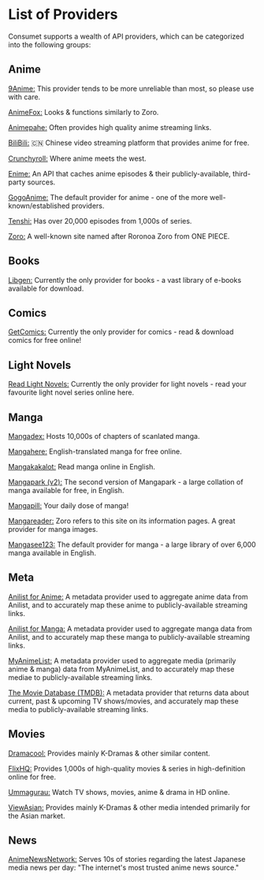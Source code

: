 # List of Providers

Consumet supports a wealth of API providers, which can be categorized into the following groups:

## Anime

[9Anime:](https://9anime.pl) This provider tends to be more unreliable than most, so please use with care.

[AnimeFox:](https://animefox.tv) Looks & functions similarly to Zoro.

[Animepahe:](https://animepahe.com) Often provides high quality anime streaming links.

[BiliBili:](https://bilibili.tv) 🇨🇳 Chinese video streaming platform that provides anime for free.

[Crunchyroll:](https://crunchyroll.com) Where anime meets the west.

[Enime:](https://api.enime.moe) An API that caches anime episodes & their publicly-available, third-party sources.

[GogoAnime:](https://gogoanime.dk) The default provider for anime - one of the more well-known/established providers.

[Tenshi:](https://tenshi.moe) Has over 20,000 episodes from 1,000s of series.

[Zoro:](https://zoro.to) A well-known site named after Roronoa Zoro from ONE PIECE.

## Books

[Libgen:](https://libgen.is) Currently the only provider for books - a vast library of e-books available for download.

## Comics

[GetComics:](https://getcomics.info) Currently the only provider for comics - read & download comics for free online!

## Light Novels

[Read Light Novels:](https://readlightnovels.net) Currently the only provider for light novels - read your favourite light novel series online here.

## Manga

[Mangadex:](https://mangadex.org) Hosts 10,000s of chapters of scanlated manga.

[Mangahere:](https://mangahere.cc) English-translated manga for free online.

[Mangakakalot:](https://mangakakalot.com) Read manga online in English.

[Mangapark (v2):](https://v2.mangapark.net) The second version of Mangapark - a large collation of manga available for free, in English.

[Mangapill:](https://mangapill.com) Your daily dose of manga!

[Mangareader:](https://mangareader.to) Zoro refers to this site on its information pages. A great provider for manga images.

[Mangasee123:](https://mangasee123.com) The default provider for manga - a large library of over 6,000 manga available in English.

## Meta

[Anilist for Anime:](https://anilist.co) A metadata provider used to aggregate anime data from Anilist, and to accurately map these anime to publicly-available streaming links.

[Anilist for Manga:](https://anilist.co) A metadata provider used to aggregate manga data from Anilist, and to accurately map these manga to publicly-available streaming links.

[MyAnimeList:](https://myanimelist.net) A metadata provider used to aggregate media (primarily anime & manga) data from MyAnimeList, and to accurately map these mediae to publicly-available streaming links.

[The Movie Database (TMDB):](https://www.themoviedb.org) A metadata provider that returns data about current, past & upcoming TV shows/movies, and accurately map these media to publicly-available streaming links.

## Movies

[Dramacool:](https://dramacool.ee) Provides mainly K-Dramas & other similar content.

[FlixHQ:](https://flixhq.to) Provides 1,000s of high-quality movies & series in high-definition online for free.

[Ummagurau:](https://ummagurau.pro) Watch TV shows, movies, anime & drama in HD online.

[ViewAsian:](https://viewasian.co) Provides mainly K-Dramas & other media intended primarily for the Asian market.

## News

[AnimeNewsNetwork:](https://animenewsnetwork.com) Serves 10s of stories regarding the latest Japanese media news per day: "The internet's most trusted anime news source."
